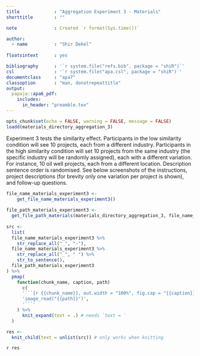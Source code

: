 ```yaml
---
title             : "Aggregation Experiment 3 - Materials"
shorttitle        : ""

note              : Created `r format(Sys.time())`

author: 
  - name          : "Shir Dekel"
  
floatsintext      : yes

bibliography      : '`r system.file("refs.bib", package = "shiR")`'
csl               : '`r system.file("apa.csl", package = "shiR")`'
documentclass     : "apa7"
classoption       : "man, donotrepeattitle"
output: 
  papaja::apa6_pdf:
    includes: 
      in_header: "preamble.tex"
---
```


```r
opts_chunk$set(echo = FALSE, warning = FALSE, message = FALSE)
loadd(materials_directory_aggregation_3)
```

Experiment 3 tests the similarity effect. Participants in the low similarity condition will see 10 projects, each from a different industry. Participants in the high similarity condition will set 10 projects from the same industry (the specific industry will be randomly assigned), each with a different variation. For instance, 10 oil well projects, each from a different location. Description sentence order is randomised. See below screenshots of the instructions, project descriptions (for brevity only one variation per project is shown), and follow-up questions.

```r
file_name_materials_experiment3 <-
    get_file_name_materials_experiment3()
  
file_path_materials_experiment3 <- 
  get_file_path_materials(materials_directory_aggregation_3, file_name_materials_experiment3)
  
src <- 
  list(
  file_name_materials_experiment3 %>% 
    str_replace_all("_", "-"),
  file_name_materials_experiment3 %>% 
    str_replace_all("_", " ") %>% 
    str_to_sentence(),
  file_path_materials_experiment3
) %>% 
  pmap(
    function(chunk_name, caption, path) 
      c(
      '```{r {{chunk_name}}, out.width = "100%", fig.cap = "{{caption}}", fig.pos = "H"}',
      'image_read("{{path}}")',
      '```'
    ) %>% 
      knit_expand(text = .) # needs `text = `
  )

res <- 
  knit_child(text = unlist(src)) # only works when knitting
```

`r res`
